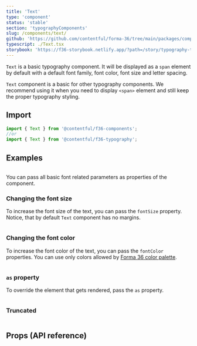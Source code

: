 ```yaml
---
title: 'Text'
type: 'component'
status: 'stable'
section: 'typographyComponents'
slug: /components/text/
github: 'https://github.com/contentful/forma-36/tree/main/packages/components/typography/src'
typescript: ./Text.tsx
storybook: 'https://f36-storybook.netlify.app/?path=/story/typography-text--basic'
---
```


`Text` is a basic typography component. It will be displayed as a `span` element by default with a default font family, font color, font size and letter spacing.

`Text` component is a basic for other typography components. We recommend using it when you need to display `<span>` element and still keep the proper typography styling.

## Import

```js static=true
import { Text } from '@contentful/f36-components';
//or
import { Text } from '@contentful/f36-typography';
```

## Examples

```jsx file=../../examples/TextBasicExample.tsx

```

You can pass all basic font related parameters as properties of the component.

### Changing the font size

To increase the font size of the text, you can pass the `fontSize` property. Notice, that by default `Text` component has no margins.

```jsx file=../../examples/TextFontSizeExample.tsx

```

### Changing the font color

To increase the font color of the text, you can pass the `fontColor` properties. You can use only colors allowed by [Forma 36 color palette](../tokens/color-system).

```jsx file=../../examples/TextColorsExample.tsx

```

### `as` property

To override the element that gets rendered, pass the `as` property.

```jsx file=../../examples/TextPolymorphicExample.tsx

```

### Truncated

```jsx file=../../examples/TextTruncateExample.tsx

```

## Props (API reference)

<PropsTable of="Text" />

